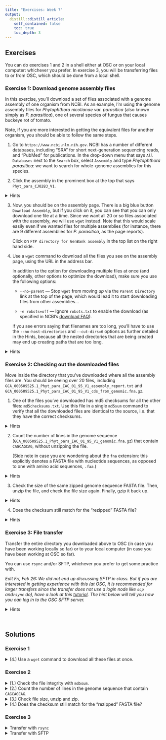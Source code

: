 ```yaml
---
title: "Exercises: Week 7"
output:
  distill::distill_article:
    self_contained: false
    toc: true
    toc_depth: 3
---
```


## Exercises

You can do exercises 1 and 2 in a shell either at OSC or on your local computer:
whichever you prefer.
In exercise 3, you will be transferring files to or from OSC,
which should be done from a local shell.

### Exercise 1: Download genome assembly files

In this exercise, you'll download a set of files associated with a genome assembly of one organism from NCBI. As an example, I'm using the genome assembly files for *Phytophthora nicotianae var. parasitica* (also known simply as *P. parasitica*), one of several species of fungus that causes buckeye rot of tomato.

Note, if you are more interested in getting the equivalent files for another organism, you should be able to follow the same steps.

1.  Go to `https://www.ncbi.nlm.nih.gov`. NCBI has a number of different databases, including "SRA" for short next-generation sequencing reads, and "PubMed" for publications. In the drop-down menu that says `All Databases` next to the `Search` box, select `Assembly` and type *Phytophthora parasitica*: we want to search for whole-genome assemblies for this species.

2.  Click the assembly in the prominent box at the top that says `Phyt_para_CJ02B3_V1`.

<details><summary>Hints</summary>
<p>

Here is the link to the assembly, in case things look different for you:
<https://www.ncbi.nlm.nih.gov/assembly/GCA_000509465.1>.
(But again, you can also download files from a different organism or assembly.)

</p>
</details>
    
3.  Now, you should be on the assembly page.
    There is a big blue button `Download Assembly`, but if you click on it,
    you can see that you can only download one file at a time.
    Since we want all 20 or so files associated with the assembly, we will use
    `wget` instead.
    Note that this would scale easily even if we wanted files for multiple
    assemblies (for instance, there are 9 different
    assemblies for *P. parasitica*, as the page reports).
    
    Click on `FTP directory for GenBank assembly` in the top list on the right
    hand side.

4.  Use a `wget` command to download all the files you see on the assembly
    page, using the URL in the address bar.
    
    In addition to the option for downloading multiple files at once
    (and optionally, other options to optimize the download),
    make sure you use the following options:
    
    - `--no-parent` --- Stop `wget` from moving *up* via the `Parent Directory`
      link at the top of the page, which would lead it to start downloading files
      from other assemblies...
    
    - `-e robots=off` --- Ignore `robots.txt` to enable the download
      (as specified in NCBI's
      [download FAQ](https://www.ncbi.nlm.nih.gov/genome/doc/ftpfaq/)).
    
    ::: {.content-box-info}
    If you see errors saying that filenames are too long,
    you'll have to use the `--no-host-directories` and `--cut-dirs=6` options
    as further detailed in the Hints,
    because all the nested directories that are being created may end up creating
    paths that are too long.
    :::
    
<details><summary>Hints</summary>
<p>

- Your command should be structured as follows:
  
  ```sh
  $ wget --no-parent -e robots=off <other-options> <link-to-page>
  ```

- The link to the page is:
  <https://ftp.ncbi.nlm.nih.gov/genomes/all/GCA/000/509/465/GCA_000509465.1_Phyt_para_CJ02B3_V1/>

- Use the `--recursive` option to download more than one file at once.

- By default, the files will be placed inside several levels of directories:

  ```sh
  # ftp.ncbi.nlm.nih.gov/
  # └── genomes
  #     └── genbank
  #         └── protozoa
  #             └── Phytophthora_parasitica
  #                 └── latest_assembly_versions
  #                     └── GCA_000509525.1_Phyt_para_IAC_01_95_V1
  ```
  
  To avoid this, you can use the options `--no-host-directories` and `--cut-dirs=6`
  as suggested in the NCBI's
  [download FAQ](https://www.ncbi.nlm.nih.gov/genome/doc/ftpfaq/).
  And if you do so, you'll also want to specify an arbitrary target dir name
  with `-P`, e.g. `-P ncbi_Pparasiticus`.

- If you want to play around with different options, I suggest you use the
  `--accept` option to only select one or two small files to be downloaded,
  e.g. `--accept "*assembly_stats*"`.
  
- Don't hesitate to look at the solution if your first attempts fail.
  The minutiae of `wget` commands aren't terribly important -- the next
  exercise, while easier, is more so.

</p>
</details>

### Exercise 2: Checking out the downloaded files

Move inside the directory that you've downloaded where all the assembly files
are. You should be seeing over 20 files, including
`GCA_000509525.1_Phyt_para_IAC_01_95_V1_assembly_report.txt` and
`GCA_000509525.1_Phyt_para_IAC_01_95_V1_cds_from_genomic.fna.gz`.

1.  One of the files you've downloaded has md5 checksums for all the other files:
    `md5checksums.txt`. Use this file in a single `md5sum` command to verify that
    all the downloaded files are identical to the source,
    i.e. that they have the correct checksums.
    
<details><summary>Hints</summary>
<p>

Use the `-c` (check) option to `md5sum` to cross-check the checksums of the
files in your directory with those in the file you specify.

</p>
</details>

2.  Count the number of lines in the genome sequence
    (`GCA_000509525.1_Phyt_para_IAC_01_95_V1_genomic.fna.gz`)
    that contain `CAGCAGCAG`, without unzipping the file.
    
    (Side note in case you are wondering about the `fna` extension:
    this explicitly denotes a FASTA file with nucleotide sequences,
    as opposed to one with amino acid sequences, `.faa`.)

<details><summary>Hints</summary>
<p>

- `zgrep` will allow you to search in a gzipped file.
- Recall that (z)grep's `-c` option will count matches.

</p>
</details>
    
3.  Check the size of the same zipped genome sequence FASTA file.
    Then, unzip the file, and check the file size again.
    Finally, gzip it back up.
    
<details><summary>Hints</summary>
<p>

- To unzip, use `gunzip <filename>`.
- To zip, use `gzip <filename>`.
- Check the file size with `ls` or `du`.

</p>
</details>

4.  Does the checksum still match for the "rezipped" FASTA file?

<details><summary>Hints</summary>
<p>

You can simply use the same command you used in the first step of this
exercise.

</p>
</details>

### Exercise 3: File transfer

Transfer the entire directory you downloaded above to OSC
(in case you have been working locally so far) or to your local computer
(in case you have been working at OSC so far).

You can use `rsync` and/or SFTP, whichever you prefer to get some practice with.

*Edit Fri, Feb 26: We did not end up discussing SFTP in class. But if you are
interested in getting experience with this (at OSC, it is recommended for larger
transfers since the transfer does not use a login node like `scp` and` rsync` do),
have a look at this [tutorial](https://linuxize.com/post/how-to-use-linux-sftp-command-to-transfer-files/). The hint below will tell you how you can log in to the OSC SFTP server.*

<details><summary>Hints</summary>
<p>

**`rsync`**

- Recall that using a trailing slash in the source dir will make a difference.
  In this case (and usually) you will most likely *not* want to include a
  trailing slash.

**`sftp`**
  
- Log in using:

  ```sh
  sftp sftp.osc.edu
  ```

- Like many commands, the `put` and `get` functions need the `-r` option to
  work recursively.
  
- In `sftp`, the `~` shortcut for your home dir does not work.

</p>
</details>

<br>

## Solutions

### Exercise 1

<details>
<summary>(4.) Use a `wget` command to download all these files at once.</summary>
<p>

The `wget` command with the fewest options that works for our goal is: 

```sh
$ wget --recursive -e robots=off --no-parent \
    https://ftp.ncbi.nlm.nih.gov/genomes/genbank/protozoa/Phytophthora_parasitica/latest_assembly_versions/GCA_000509525.1_Phyt_para_IAC_01_95_V1/
```

These options (`--recursive` `-e robots=off` `--no-parent`) were all discussed in
the question and the hints.

If you wanted to place these files in a dir with a name of your choice,
and no unnecessarily nest directories (see the hint above), you could use:

- `--no-host-directories` in combination with `--cut-dirs=6` will remove the 6
  levels of nested directories you got earlier
  (ftp.ncbi.nlm.nih.gov/genomes/genbank/protozoa/Phytophthora_parasitica/latest_assembly_versions).

- `-P ncbi_Pparasiticus/` to name your directory.

Furthermore, since we are not interested in `index.html` (the actual HTML we are
looking at on the web), we can exclude it using `--reject "index.html"`.

All in all, this would result in the following command:

```sh
$ wget --recursive -e robots=off --no-parent \
       --reject "index.html" \
       --no-host-directories --cut-dirs=6 \
       -P ncbi_Pparasiticus/ \
       https://ftp.ncbi.nlm.nih.gov/genomes/genbank/protozoa/Phytophthora_parasitica/latest_assembly_versions/GCA_000509525.1_Phyt_para_IAC_01_95_V1/ 
```

This should result in the following set of files being downloaded
(one is directory, in fact):

```sh
$ ls ncbi_Pparasiticus # Or whatever dir your downloads are in
#> annotation_hashes.txt
#> assembly_status.txt
#> GCA_000509525.1_Phyt_para_IAC_01_95_V1_assembly_report.txt
#> GCA_000509525.1_Phyt_para_IAC_01_95_V1_assembly_stats.txt
#> GCA_000509525.1_Phyt_para_IAC_01_95_V1_assembly_structure
#> GCA_000509525.1_Phyt_para_IAC_01_95_V1_cds_from_genomic.fna.gz
#> GCA_000509525.1_Phyt_para_IAC_01_95_V1_feature_count.txt.gz
#> GCA_000509525.1_Phyt_para_IAC_01_95_V1_feature_table.txt.gz
#> GCA_000509525.1_Phyt_para_IAC_01_95_V1_genomic.fna.gz
#> GCA_000509525.1_Phyt_para_IAC_01_95_V1_genomic_gaps.txt.gz
#> GCA_000509525.1_Phyt_para_IAC_01_95_V1_genomic.gbff.gz
#> GCA_000509525.1_Phyt_para_IAC_01_95_V1_genomic.gff.gz
#> GCA_000509525.1_Phyt_para_IAC_01_95_V1_genomic.gtf.gz
#> GCA_000509525.1_Phyt_para_IAC_01_95_V1_protein.faa.gz
#> GCA_000509525.1_Phyt_para_IAC_01_95_V1_protein.gpff.gz
#> GCA_000509525.1_Phyt_para_IAC_01_95_V1_rm.out.gz
#> GCA_000509525.1_Phyt_para_IAC_01_95_V1_rm.run
#> GCA_000509525.1_Phyt_para_IAC_01_95_V1_rna_from_genomic.fna.gz
#> GCA_000509525.1_Phyt_para_IAC_01_95_V1_translated_cds.faa.gz
#> GCA_000509525.1_Phyt_para_IAC_01_95_V1_wgsmaster.gbff.gz
#> index.html.tmp
#> md5checksums.txt
#> README.txt
```
      
</p>
</details>

### Exercise 2

<details>
<summary>(1.) Check the file integrity with `md5sum`.</summary>
<p>

The `-c` option, when provided with a filename, will check the checksums of the
files in your current directory against those in the file:

```sh
$ md5sum -c md5checksums.txt
#> ./annotation_hashes.txt: OK
#> ./GCA_000509525.1_Phyt_para_IAC_01_95_V1_assembly_report.txt: OK
#> ./GCA_000509525.1_Phyt_para_IAC_01_95_V1_assembly_stats.txt: OK
#> ./GCA_000509525.1_Phyt_para_IAC_01_95_V1_assembly_structure/Primary_Assembly/component_localID2acc: OK
#> ./GCA_000509525.1_Phyt_para_IAC_01_95_V1_assembly_structure/Primary_Assembly/scaffold_localID2acc: OK
#> ./GCA_000509525.1_Phyt_para_IAC_01_95_V1_assembly_structure/Primary_Assembly/unplaced_scaffolds/AGP/unplaced.scaf.agp.gz: OK
#> ./GCA_000509525.1_Phyt_para_IAC_01_95_V1_assembly_structure/Primary_Assembly/unplaced_scaffolds/FASTA/unplaced.scaf.fna.gz: OK
#> ./GCA_000509525.1_Phyt_para_IAC_01_95_V1_cds_from_genomic.fna.gz: OK
#> ./GCA_000509525.1_Phyt_para_IAC_01_95_V1_feature_count.txt.gz: OK
#> ./GCA_000509525.1_Phyt_para_IAC_01_95_V1_feature_table.txt.gz: OK
#> ./GCA_000509525.1_Phyt_para_IAC_01_95_V1_genomic.fna.gz: OK
#> ./GCA_000509525.1_Phyt_para_IAC_01_95_V1_genomic_gaps.txt.gz: OK
#> ./GCA_000509525.1_Phyt_para_IAC_01_95_V1_genomic.gbff.gz: OK
#> ./GCA_000509525.1_Phyt_para_IAC_01_95_V1_genomic.gff.gz: OK
#> ./GCA_000509525.1_Phyt_para_IAC_01_95_V1_genomic.gtf.gz: OK
#> ./GCA_000509525.1_Phyt_para_IAC_01_95_V1_protein.faa.gz: OK
#> ./GCA_000509525.1_Phyt_para_IAC_01_95_V1_protein.gpff.gz: OK
#> ./GCA_000509525.1_Phyt_para_IAC_01_95_V1_rm.out.gz: OK
#> ./GCA_000509525.1_Phyt_para_IAC_01_95_V1_rm.run: OK
#> ./GCA_000509525.1_Phyt_para_IAC_01_95_V1_rna_from_genomic.fna.gz: OK
#> ./GCA_000509525.1_Phyt_para_IAC_01_95_V1_translated_cds.faa.gz: OK
#> ./GCA_000509525.1_Phyt_para_IAC_01_95_V1_wgsmaster.gbff.gz: OK
```

If all went well, all files should say OK.

If there was a mismatch somewhere, you should also see a separate warning at the
end of the output, like:

```sh
#> md5sum: WARNING: 1 computed checksum did NOT match
```

</p>
</details>

<details>
<summary>(2.) Count the number of lines in the genome sequence that contain `CAGCAGCAG`.</summary>
<p>

```sh
$ zgrep -c "CAGCAGCAG" GCA_000509525.1_Phyt_para_IAC_01_95_V1_cds_from_genomic.fna.gz
#> 1426
```

</p>
</details>


<details>
<summary>(3.) Check file size, unzip and zip.</summary>
<p>

```sh
$ ls -lh GCA_000509525.1_Phyt_para_IAC_01_95_V1_cds_from_genomic.fna.gz
#> -rw-rw-r-- 1 jelmer jelmer 8.8M Dec 21  2017 GCA_000509525.1_Phyt_para_IAC_01_95_V1_cds_from_genomic.fna.gz

$ gunzip GCA_000509525.1_Phyt_para_IAC_01_95_V1_cds_from_genomic.fna.gz

$ ls -lh GCA_000509525.1_Phyt_para_IAC_01_95_V1_cds_from_genomic.fna
#> -rw-rw-r-- 1 jelmer jelmer 38M Dec 21  2017 GCA_000509525.1_Phyt_para_IAC_01_95_V1_cds_from_genomic.fna

$ gzip GCA_000509525.1_Phyt_para_IAC_01_95_V1_cds_from_genomic.fna
```

The zipped file is less than a quarter of the size of the unzipped file.

</p>
</details>

<details>
<summary>(4.) Does the checksum still match for the “rezipped” FASTA file?</summary>
<p>

```sh
$ md5sum -c md5checksums.txt
#> ... (showing the pertinent part of the output)
#> ./GCA_000509525.1_Phyt_para_IAC_01_95_V1_cds_from_genomic.fna.gz: FAILED
#> ... 
#> md5sum: WARNING: 1 computed checksum did NOT match
```

No, it no longer matched! This is merely due to the fact that the gzipped file
contains metadata about when it was zipped.

However, this is another reason not to modify any original files.
If you needed an unzipped file, it would be better to unzip it to a separate
file using the `-c` option:

```sh
$ gunzip -c GCA_000509525.1_Phyt_para_IAC_01_95_V1_cds_from_genomic.fna.gz > \
      GCA_000509525.1_Phyt_para_IAC_01_95_V1_cds_from_genomic.fna
```

</p>
</details>

### Exercise 3

<details>
<summary>Transfer with `rsync`</summary>
<p>

Regardless of the direction of the transfer, these commands should be executed
in a local shell.

- **From local to OSC**, assuming that your files were downloaded in a dir
  called `ncbi_Pparasiticus` in your home dir,
  your username is `me`,
  and you made a dir `week07/exercises/` for these exercises at OSC
  (note: `rsync` will not create "missing" directories!):

  ```sh
  $ rsync -avz --progress \
        ~/ncbi_Pparasiticus \
        me@pitzer.osc.edu:/fs/ess/PAS1855/users/me/week07/exercises/
  ```

  The above will result in you having an OSC dir
  `/fs/ess/PAS1855/users/me/week07/exercises/ncbi_Pparasiticus`.
  If you would have included a trailing slash in `~/ncbi_Pparasiticus` above,
  you would have copied the *contents* of `ncbi_Pparasiticus` directly into
  the exercises dir, which is probably not what you wanted.

- **From OSC to local**, assuming that your files were downloaded in a dir
  called `ncbi_Pparasiticus` in `/fs/ess/PAS1855/users/me/week07/exercises/`
  your username is `me`, and you copy the downloaded dir straight into your
  home dir:
  
  ```sh
  $ rsync -avz --progress \
        me@pitzer.osc.edu:/fs/ess/PAS1855/users/me/week07/exercises/ncbi_Pparasiticus \
        ~
  ```
  
  The above will result in you having a local dir
  `~/ncbi_Pparasiticus`.
  If you would have included a trailing slash in `~/ncbi_Pparasiticus` above,
  you would have copied the *contents* of `ncbi_Pparasiticus` directly into
  your home dir, which is probably not what you wanted.
    
</p>
</details>

<details>
<summary>Transfer with SFTP</summary>
<p>

- **From local to OSC**:
  
  Assuming that your local home (`$HOME` / `~`) directory is `/home/me`,
  and your OSC username is `me`:
  
  ```sh
  $ sftp sftp.osc.edu
  sftp> put -r /home/me/ncbi_Pparasiticus/ /fs/ess/PAS1855/users/me/week07/exercises/
  ```
  
  The above will result in you having an OSC dir
  `/fs/ess/PAS1855/users/me/week07/exercises/ncbi_Pparasiticus`.
  
- **From OSC to local**

  Assuming that your local home (`$HOME` / `~`) directory is `/home/me`,
  and your OSC username is `me`:
  
  ```sh
  $ sftp sftp.osc.edu
  sftp> get -r /fs/ess/PAS1855/users/me/week07/exercises/ncbi_Pparasiticus/ /home/me/
  ```
  
  The above will result in you having a local dir
  `~/ncbi_Pparasiticus`.
  
</p>
</details>
